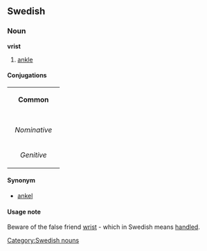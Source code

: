 ==Swedish==
===Noun===
[[Category:Swedish nouns]]
'''vrist'''
#[[ankle]]

====Conjugations====
{| border=1 cellspacing=0 
| bgcolor=#FFFFF0 colspan=5 align=center | '''Common''' 
|- 
|- bgcolor=#FFFFF0 align=center 
! rowspan=2 | 
| colspan=2 width=105 | ''Singular'' 
| colspan=2 | ''Plural'' 
|- bgcolor=#FFFFF0 align=center 
| width=105 | ''Indefinite'' 
| width=105 | ''Definite'' 
| width=105 | ''Indefinite'' 
|  width=105 | ''Definite'' 
|- align=center 
| width=105 bgcolor=#FFFFF0 | ''Nominative'' 
| [[vrist]] 
| [[vristen]] 
| [[vrister]] 
| [[vristerna]] 
|- align=center 
| width=105 bgcolor=#FFFFF0 | ''Genitive'' 
| [[vrists]] 
| [[vristens]] 
| [[vristers]] 
| [[vristernas]] 
|} 
====Synonym====
*[[ankel]]

====Usage note====
Beware of the false friend [[wrist]] - which in Swedish means [[handled]].